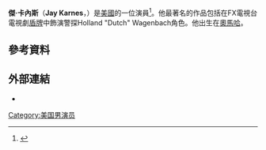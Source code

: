 {{Infobox person
| image          = Jay Karnes (3750851109).jpg
| imagesize      = 
| caption        = 卡內斯在2009年7月
| name           = Jay Karnes
| birth_name     = 
| birth_date     = {{Birth date and age|1963|6|27|mf=y}}
| birth_place    = 美國[[奧馬哈|奧馬哈]]
| death_date     = 
| death_place    = 
| other_names      = 
| children              = 2
| occupation        = 演員
| years_active    = 
| spouse         = [[Julia_Campbell|Julia Campbell]]
| website        = 
| academyawards  = 
| emmyawards     = 
| tonyawards     = 
}}
'''傑·卡內斯'''（'''Jay Karnes'''，{{bd|1963年|6月27日}}）是[[美國|美國]]的一位演員<ref>{{cite news|url=http://www.cato.org/pubs/policy_report/v28n3/cpr-28n3.pdf|title=Jay Karnes at Cato|access-date=2016-03-25|archive-url=https://web.archive.org/web/20121119143716/http://www.cato.org/pubs/policy_report/v28n3/cpr-28n3.pdf|archive-date=2012-11-19|dead-url=yes}}</ref>。他最著名的作品包括在FX電視台電視劇[[盾牌_(電視劇)|盾牌]]中飾演警探Holland "Dutch" Wagenbach角色。他出生在[[奧馬哈|奧馬哈]]。
==參考資料==
{{Reflist}}
==外部連結==
*{{IMDb name|id=0439813|name=Jay Karnes}}
[[Category:美国男演员|Category:美国男演员]]